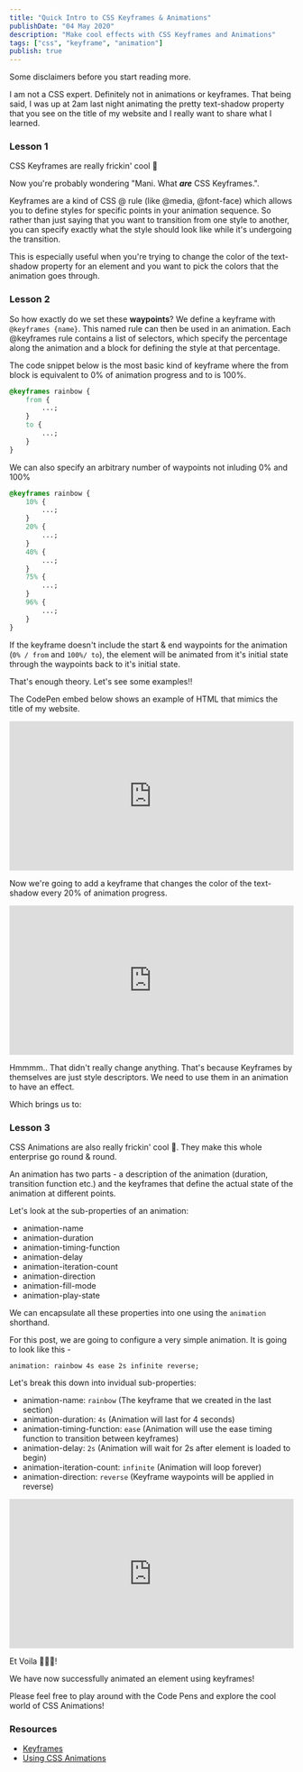 ```yaml
---
title: "Quick Intro to CSS Keyframes & Animations"
publishDate: "04 May 2020"
description: "Make cool effects with CSS Keyframes and Animations"
tags: ["css", "keyframe", "animation"]
publish: true
---
```


Some disclaimers before you start reading more.

I am not a CSS expert. Definitely not in animations or keyframes.
That being said, I was up at 2am last night animating the pretty text-shadow property that you see on the title of my website and I really want to share what I learned.

### Lesson 1

CSS Keyframes are really frickin' cool 🎉

Now you're probably wondering "Mani. What **_are_** CSS Keyframes.".

Keyframes are a kind of CSS @ rule (like @media, @font-face) which allows you to define styles for specific points in your animation sequence. So rather than just saying that you want to transition from one style to another, you can specify exactly what the style should look like while it's undergoing the transition.

This is especially useful when you're trying to change the color of the text-shadow property for an element and you want to pick the colors that the animation goes through.

### Lesson 2

So how exactly do we set these **waypoints**?
We define a keyframe with `@keyframes {name}`. This named rule can then be used in an animation. Each @keyframes rule contains a list of selectors, which specify the percentage along the animation and a block for defining the style at that percentage.

The code snippet below is the most basic kind of keyframe where the from block is equivalent to 0% of animation progress and to is 100%.

```css
@keyframes rainbow {
	from {
		...;
	}
	to {
		...;
	}
}
```

We can also specify an arbitrary number of waypoints not inluding 0% and 100%

```css
@keyframes rainbow {
	10% {
		...;
	}
	20% {
		...;
	}
	40% {
		...;
	}
	75% {
		...;
	}
	96% {
		...;
	}
}
```

If the keyframe doesn't include the start & end waypoints for the animation (`0% / from` and `100%/ to`), the element will be animated from it's initial state through the waypoints back to it's initial state.

That's enough theory. Let's see some examples!!

The CodePen embed below shows an example of HTML that mimics the title of my website.

<iframe
	height="265"
	style="width: 100%;"
	scrolling="no"
	title="Keyframe #1"
	src="https://codepen.io/itsrainingmani/embed/preview/GRpyKXd?height=265&theme-id=dark&default-tab=css,result"
	frameborder="no"
	allowtransparency="true"
	allowfullscreen="true"
	loading="lazy"
>
	See the Pen <a href="https://codepen.io/itsrainingmani/pen/GRpyKXd">Keyframe #1</a> by Manikandan
	Sundararajan (<a href="https://codepen.io/itsrainingmani">@itsrainingmani</a>) on{" "}
	<a href="https://codepen.io">CodePen</a>.
</iframe>

Now we're going to add a keyframe that changes the color of the text-shadow every 20% of animation progress.

<iframe
	height="265"
	style="width: 100%;"
	scrolling="no"
	title="Keyframe #2"
	src="https://codepen.io/itsrainingmani/embed/dyYJyKQ?height=265&theme-id=dark&default-tab=css,result"
	frameborder="no"
	allowtransparency="true"
	allowfullscreen="true"
	loading="lazy"
>
	See the Pen <a href="https://codepen.io/itsrainingmani/pen/dyYJyKQ">Keyframe #2</a> by Manikandan
	Sundararajan (<a href="https://codepen.io/itsrainingmani">@itsrainingmani</a>) on{" "}
	<a href="https://codepen.io">CodePen</a>.
</iframe>

Hmmmm.. That didn't really change anything. That's because Keyframes by themselves are just style descriptors. We need to use them in an animation to have an effect.

Which brings us to:

### Lesson 3

CSS Animations are also really frickin' cool 🎉. They make this whole enterprise go round & round.

An animation has two parts - a description of the animation (duration, transition function etc.) and the keyframes that define the actual state of the animation at different points.

Let's look at the sub-properties of an animation:

- animation-name
- animation-duration
- animation-timing-function
- animation-delay
- animation-iteration-count
- animation-direction
- animation-fill-mode
- animation-play-state

We can encapsulate all these properties into one using the `animation` shorthand.

For this post, we are going to configure a very simple animation.
It is going to look like this -

`animation: rainbow 4s ease 2s infinite reverse;`

Let's break this down into invidual sub-properties:

- animation-name: `rainbow` (The keyframe that we created in the last section)
- animation-duration: `4s` (Animation will last for 4 seconds)
- animation-timing-function: `ease` (Animation will use the ease timing function to transition between keyframes)
- animation-delay: `2s` (Animation will wait for 2s after element is loaded to begin)
- animation-iteration-count: `infinite` (Animation will loop forever)
- animation-direction: `reverse` (Keyframe waypoints will be applied in reverse)

<iframe
	height="265"
	style="width: 100%;"
	scrolling="no"
	title="Animation #1"
	src="https://codepen.io/itsrainingmani/embed/ExVoVXw?height=265&theme-id=dark&default-tab=css,result"
	frameborder="no"
	allowtransparency="true"
	allowfullscreen="true"
>
	See the Pen <a href="https://codepen.io/itsrainingmani/pen/ExVoVXw">Animation #1</a> by Manikandan
	Sundararajan (<a href="https://codepen.io/itsrainingmani">@itsrainingmani</a>) on{" "}
	<a href="https://codepen.io">CodePen</a>.
</iframe>

Et Voila 🥳🥳🥳!

We have now successfully animated an element using keyframes!

Please feel free to play around with the Code Pens and explore the cool world of CSS Animations!

### Resources

- <a href="https://developer.mozilla.org/en-US/docs/Web/CSS/@keyframes">Keyframes</a>
- <a href="https://developer.mozilla.org/en-US/docs/Web/CSS/CSS_Animations/Using_CSS_animations">
  	Using CSS Animations
  </a>

